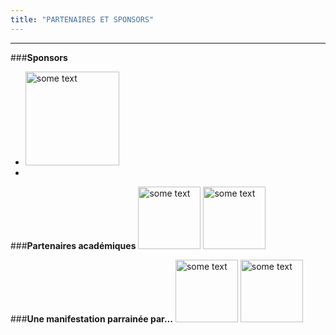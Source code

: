 ```yaml
---
title: "PARTENAIRES ET SPONSORS"
---
```


***

###**Sponsors**

- <img src="http://angletr2017.com/FIG/Capionis.png" alt="some text"
width="150" height="150">
-


###**Partenaires académiques**
<img src="http://angletr2017.com/FIG/Uppa.png" alt="some text"
width="100" height="100">\phantom{-------------} \hspace{5cm}<img src="http://angletr2017.com/FIG/Cnrs.png" alt="some text"
width="100" height="100">

  

###**Une manifestation parrainée par...**
<img src="http://angletr2017.com/FIG/sfds.png" alt="some text" width="100" height="100"> \phantom{-------------} \hspace{5cm}
<img src="http://angletr2017.com/FIG/logo-sfe-fond-blanc.jpg" alt="some text" width="100" height="100">

